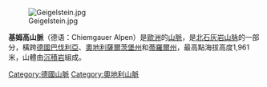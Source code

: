 [[Image:Geigelstein.jpg|right]]

'''基姆高山脈'''（德语：Chiemgauer Alpen）是[[歐洲|歐洲]]的[[山脈|山脈]]，是[[北石灰岩山脉|北石灰岩山脉]]的一部分，橫跨[[德國|德國]][[巴伐利亞|巴伐利亞]]、[[奧地利|奧地利]][[薩爾茨堡州|薩爾茨堡州]]和[[蒂羅爾州|蒂羅爾州]]，最高點海拔高度1,961米，山體由[[沉積岩|沉積岩]]組成。

{{coord|47|43|N|12|33|E|dim:60000_type:mountain_source:dewiki|display=title}}
{{normdaten}}
{{DEFAULTSORT:chiemgauer}}
[[Category:德國山脈|Category:德國山脈]]
[[Category:奧地利山脈|Category:奧地利山脈]]
{{germany-geo-stub}}
{{austria-geo-stub}}